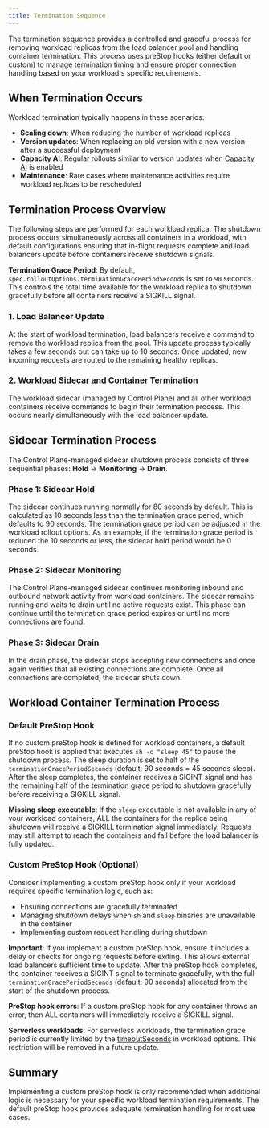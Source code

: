 ```yaml
---
title: Termination Sequence
---
```


The termination sequence provides a controlled and graceful process for removing workload replicas from the load balancer pool and handling container termination. This process uses preStop hooks (either default or custom) to manage termination timing and ensure proper connection handling based on your workload's specific requirements.

## When Termination Occurs

Workload termination typically happens in these scenarios:

- **Scaling down**: When reducing the number of workload replicas
- **Version updates**: When replacing an old version with a new version after a successful deployment
- **Capacity AI**: Regular rollouts similar to version updates when [Capacity AI](/reference/workload/capacity) is enabled
- **Maintenance**: Rare cases where maintenance activities require workload replicas to be rescheduled

## Termination Process Overview

The following steps are performed for each workload replica. The shutdown process occurs simultaneously across all containers in a workload, with default configurations ensuring that in-flight requests complete and load balancers update before containers receive shutdown signals.

**Termination Grace Period**: By default, `spec.rolloutOptions.terminationGracePeriodSeconds` is set to `90` seconds. This controls the total time available for the workload replica to shutdown gracefully before all containers receive a SIGKILL signal.

### 1. Load Balancer Update

At the start of workload termination, load balancers receive a command to remove the workload replica from the pool. This update process typically takes a few seconds but can take up to 10 seconds. Once updated, new incoming requests are routed to the remaining healthy replicas.

### 2. Workload Sidecar and Container Termination

The workload sidecar (managed by Control Plane) and all other workload containers receive commands to begin their termination process. This occurs nearly simultaneously with the load balancer update.

## Sidecar Termination Process

The Control Plane-managed sidecar shutdown process consists of three sequential phases: **Hold** → **Monitoring** → **Drain**.

### Phase 1: Sidecar Hold

The sidecar continues running normally for 80 seconds by default. This is calculated as 10 seconds less than the termination grace period, which defaults to 90 seconds. The termination grace period can be adjusted in the workload rollout options. As an example, if the termination grace period is reduced the 10 seconds or less, the sidecar hold period would be 0 seconds.

### Phase 2: Sidecar Monitoring

The Control Plane-managed sidecar continues monitoring inbound and outbound network activity from workload containers. The sidecar remains running and waits to drain until no active requests exist. This phase can continue until the termination grace period expires or until no more connections are found.

### Phase 3: Sidecar Drain

In the drain phase, the sidecar stops accepting new connections and once again verifies that all existing connections are complete. Once all connections are completed, the sidecar shuts down.

## Workload Container Termination Process

### Default PreStop Hook

If no custom preStop hook is defined for workload containers, a default preStop hook is applied that executes `sh -c "sleep 45"` to pause the shutdown process. The sleep duration is set to half of the `terminationGracePeriodSeconds` (default: 90 seconds = 45 seconds sleep). After the sleep completes, the container receives a SIGINT signal and has the remaining half of the termination grace period to shutdown gracefully before receiving a SIGKILL signal.

<Warning>

**Missing sleep executable**: If the `sleep` executable is not available in any of your workload containers, ALL the containers for the replica being shutdown will receive a SIGKILL termination signal immediately. Requests may still attempt to reach the containers and fail before the load balancer is fully updated.

</Warning>

### Custom PreStop Hook (Optional)

Consider implementing a custom preStop hook only if your workload requires specific termination logic, such as:

- Ensuring connections are gracefully terminated
- Managing shutdown delays when `sh` and `sleep` binaries are unavailable in the container
- Implementing custom request handling during shutdown

**Important**: If you implement a custom preStop hook, ensure it includes a delay or checks for ongoing requests before exiting. This allows external load balancers sufficient time to update. After the preStop hook completes, the container receives a SIGINT signal to terminate gracefully, with the full `terminationGracePeriodSeconds` (default: 90 seconds) allocated from the start of the shutdown process.

<Warning>

**PreStop hook errors**: If a custom preStop hook for any container throws an error, then ALL containers will immediately receive a SIGKILL signal.

</Warning>

<Note>

**Serverless workloads**: For serverless workloads, the termination grace period is currently limited by the [timeoutSeconds](/reference/workload/general#timeout-seconds) in workload options. This restriction will be removed in a future update.

</Note>

## Summary

Implementing a custom preStop hook is only recommended when additional logic is necessary for your specific workload termination requirements. The default preStop hook provides adequate termination handling for most use cases.